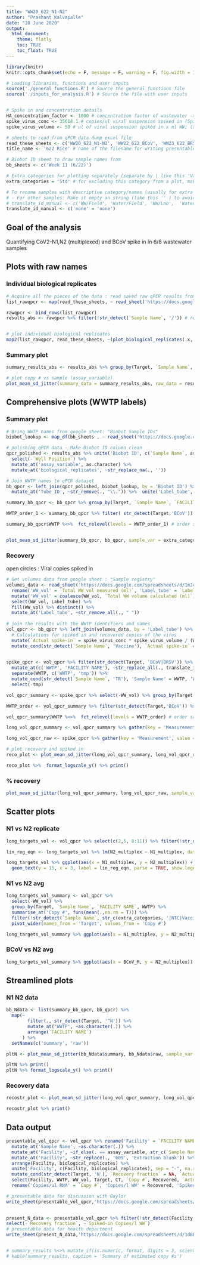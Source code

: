 ```yaml
---
title: "WW20_622_N1-N2"
author: "Prashant Kalvapalle"
date: "28 June 2020"
output: 
  html_document:
    theme: flatly
    toc: TRUE
    toc_float: TRUE
---
```


```r
library(knitr)
knitr::opts_chunk$set(echo = F, message = F, warning = F, fig.width = 12, fig.height = 4)

# Loading libraries, functions and user inputs
source('./general_functions.R') # Source the general_functions file
source('./inputs_for_analysis.R') # Source the file with user inputs


# Spike in and concentration details
HA_concentration_factor <- 1000 # concentration factor of wastewater -> RNA
spike_virus_conc <- 35614.1 # copies/ul viral suspension spiked in (Spike ID: S12)
spike_virus_volume <- 50 # ul of viral suspension spiked in x ml WW; (x ~ 350 - 450 and varies for each sample)

# sheets to read from qPCR data dump excel file
read_these_sheets <- c('WW20_622_N1-N2', 'WW22_622_BCoV', 'WW23_622_BRSV_TR2') # sheet name(s) in the raw data file (qPCR data dump) - Separate by comma (,)
title_name <- '622 Rice' # name of the filename for writing presentable data and plot title

# Biobot ID sheet to draw sample names from
bb_sheets <- c('Week 11 (6/22)')

# Extra categories for plotting separately (separate by | like this 'Vaccine|Troubleshooting')
extra_categories = 'Std' # for excluding this category from a plot, make the switch (exclude_sample = TRUE)

# To rename samples with descriptive category/names (usually for extra TR experiments)
# - For other samples: Make it empty an string (like this '' ) to avoid messing up names inadvertantly
# translate_id_manual <- c('WW/Field', 'Water/Field', 'WW/Lab',  'Water/Lab', 'Solids/Present', 'Solids/Removed', 'Bead-beating/Dilter', 'Bead-beating/No filter') %>% setNames(str_c('^', c('A','B','C','D','E','F','G','H')))
translate_id_manual <- c('none' = 'none')
```

## Goal of the analysis

Quantifying CoV2-N1,N2 (multiplexed) and BCoV spike in in 6/8 wastewater samples

## Plots with raw names

### Individual biological replicates

```r

# Acquire all the pieces of the data : read saved raw qPCR results from a google sheet
list_rawqpcr <- map(read_these_sheets, ~ read_sheet('https://docs.google.com/spreadsheets/d/1ouk-kCJHERRhOMNP07lXfiC3aGB4wtWXpnYf5-b2CI4/edit#gid=0', sheet = ., range = 'A:H')) 

rawqpcr <- bind_rows(list_rawqpcr)
results_abs <- rawqpcr %>% filter(!str_detect(`Sample Name`, '/')) # remove Baylor samples (5/26 and 6/2) - processed separately


# plot individual biological replicates
map2(list_rawqpcr, read_these_sheets, ~(plot_biological_replicates(.x, title_text = .y)))

```

### Summary plot

```r

summary_results_abs <- results_abs %>% group_by(Target, `Sample Name`, assay_variable) %>% summarise_at('Copy #', funs(mean(.,na.rm = T), sd(., na.rm = T)))

# plot copy # vs sample (assay_variable)
plot_mean_sd_jitter(summary_data = summary_results_abs, raw_data = results_abs, long_format = F) %>% format_logscale_y() %>% print()
```

## Comprehensive plots (WWTP labels)

### Summary plot

```r

# Bring WWTP names from google sheet: "Biobot Sample IDs"
biobot_lookup <- map_df(bb_sheets , ~ read_sheet('https://docs.google.com/spreadsheets/d/1ghb_GjTS4yMFbzb65NskAlm-2Gb5M4SNYi4FHE4YVyI/edit#gid=233791008', sheet = .x, range = 'H:J')) %>% rename('Biobot ID' = contains('Biobot', ignore.case = T), 'WWTP' = contains('SYMBOL', ignore.case = T)) %>% mutate('Biobot ID' = str_remove(`Biobot ID`,'\\.'), WWTP = as.character(WWTP))

# polishing qPCR data - Make Biobot ID column clean
qpcr_polished <- results_abs %>% unite('Biobot ID', c(`Sample Name`, assay_variable), sep = '', remove = F) %>%
  select(-`Well Position`) %>% 
  mutate_at('assay_variable', as.character) %>% 
  mutate_at('biological_replicates', ~str_replace_na(., ''))

# Join WWTP names to qPCR dataset
bb_qpcr <- left_join(qpcr_polished, biobot_lookup, by = 'Biobot ID') %>% mutate_at(c('WWTP', 'FACILITY NAME'), ~if_else(str_detect(., '^X')|is.na(.), assay_variable, .)) %>% 
  mutate_at('Tube ID', ~str_remove(., "\\.")) %>%  unite('Label_tube', c('Sample Name', 'Tube ID'), sep = "", remove = F) # make a unique column for matching volumes

summary_bb_qpcr <- bb_qpcr %>% group_by(Target, `Sample Name`, `FACILITY NAME`, WWTP) %>% summarise_at('Copy #', funs(mean(.,na.rm = T), sd(., na.rm = T)))

WWTP_order_1 <- summary_bb_qpcr %>% filter( str_detect(Target,'BCoV')) %>% arrange(`mean`) %>% pull(WWTP) # order samples by ascending order of BCoV

summary_bb_qpcr$WWTP %<>%  fct_relevel(levels = WWTP_order_1) # order samples by 5/12 ascending order


plot_mean_sd_jitter(summary_bb_qpcr, bb_qpcr, sample_var = extra_categories, exclude_sample = T, x_var = WWTP) %>% format_logscale_y() %>% print()
```

### Recovery

open circles : Viral copies spiked in
```r

# Get volumes data from google sheet : "Sample registry"
volumes_data <- read_sheet('https://docs.google.com/spreadsheets/d/1mJcCt1wMiOuBic6sRlBZJf8KSNu2y-B5PjzCUu7jPM8/edit#gid=521099478', sheet = 'Concentrated samples', range = 'A:F') %>% 
  rename('WW_vol' = `Total WW vol measured (ml)`, 'Label_tube' = `Label on tube`) %>% 
  mutate('WW_vol' = coalesce(WW_vol, `Total WW volume calculated (ml)`) ) %>% 
  select(WW_vol, Label_tube) %>% 
  fill(WW_vol) %>% distinct() %>% 
  mutate_at('Label_tube', ~str_remove_all(., " "))
  
# join the results with the WWTP identifiers and names
vol_qpcr <- bb_qpcr %>% left_join(volumes_data, by = 'Label_tube') %>% 
  # Calculations for spiked in and recovered copies of the virus
  mutate(`Actual spike-in` = spike_virus_conc * spike_virus_volume / (WW_vol * 1e-3), Recovered = `Copy #` * 1e6/HA_concentration_factor, `Recovery fraction` = 100 * Recovered/`Actual spike-in`) %>% 
  mutate_cond(str_detect(`Sample Name`, 'Vaccine'), `Actual spike-in` = spike_virus_conc * spike_virus_volume / (.050 * 1e-3), Recovered = `Copy #` * 1e6/1, `Recovery fraction` = 100 * Recovered/`Actual spike-in`)
 
```


```r

spike_qpcr <- vol_qpcr %>% filter(str_detect(Target, 'BCoV|BRSV')) %>% select(-c(3,4,6,7,8)) %>% 
  mutate_at(c('WWTP', 'FACILITY NAME'), ~str_replace_all(., translate_id_manual)) %>% 
  separate(WWTP, c('WWTP', 'tmp')) %>% 
  mutate_cond(str_detect(`Sample Name`, 'TR'), 'Sample Name' = WWTP, 'WWTP' = tmp) %>% 
  select(-tmp)

vol_qpcr_summary <- spike_qpcr %>% select(-WW_vol) %>% group_by(Target, `Sample Name`, `FACILITY NAME`, WWTP) %>% summarise_at(vars(2,3:5), funs(mean(.,na.rm = T), sd(.,na.rm = T))) # Summarize mean and SD for biological replicates

WWTP_order <- vol_qpcr_summary %>% filter(str_detect(Target,'BCoV')) %>% arrange(`Copy #_mean`) %>% pull(WWTP) # order samples by 5/12 ascending order

vol_qpcr_summary$WWTP %<>%  fct_relevel(levels = WWTP_order) # order samples by 5/12 ascending order

long_vol_qpcr_summary <- vol_qpcr_summary %>% gather(key = 'Measurement', value = 'Reading', -Target, -`Sample Name`, -`FACILITY NAME`, -WWTP) %>% separate(Measurement, into = c('Measurement','val'),"_") %>% spread(val,Reading) # Seperate mean and variance and group by variable of measurement

long_vol_qpcr_raw <- spike_qpcr %>% gather(key = 'Measurement', value = 'val', -Target, -`Sample Name`, -WWTP, -`FACILITY NAME`) # Seperate mean and variance and group by variable of measurement

# plot recovery and spiked in
reco_plot <- plot_mean_sd_jitter(long_vol_qpcr_summary, long_vol_qpcr_raw, long_format = T, measure_var = 'Recovered', sample_var = extra_categories, exclude_sample = T, x_var = WWTP, ylabel = 'Genome copies/l Wastewater') + geom_point(data = filter(long_vol_qpcr_summary, str_detect(Measurement,'Actual')), colour = 'black', shape = 21) + geom_line(data = filter(long_vol_qpcr_summary, str_detect(Measurement,'Actual')), colour = 'black')

reco_plot %>%  format_logscale_y() %>% print()
```

### % recovery

```r

plot_mean_sd_jitter(long_vol_qpcr_summary, long_vol_qpcr_raw, sample_var = str_c(extra_categories, '|Vaccine'), exclude_sample = T, long_format = T,  measure_var = 'Recovery fraction', x_var = WWTP, ylabel = 'Fraction of spike-in recovered') %>% print()
```

## Scatter plots

### N1 vs N2 replicate

```r

long_targets_vol <- vol_qpcr %>% select(c(2,5, 8:11)) %>% filter(!str_detect(`Sample Name`, str_c(extra_categories, '|NTC'))) %>% pivot_wider(names_from = 'Target', values_from = 'Copy #')

lin_reg_eqn <- long_targets_vol %>% lm(N2_multiplex ~ N1_multiplex, data = .) %>% lm_eqn(.)

long_targets_vol %>% ggplot(aes(x = N1_multiplex, y = N2_multiplex)) + geom_point() + geom_abline(slope = 1, intercept = 0) + geom_label(aes(x = 4, y = 4, label = 'y = x')) + geom_smooth(method = 'lm') +
  geom_text(y = 15, x = 3, label = lin_reg_eqn, parse = TRUE, show.legend = F, hjust = 'inward', nudge_x = 0, force = 10)

```

### N1 vs N2 avg

```r

long_targets_vol_summary <- vol_qpcr %>% 
  select(-WW_vol) %>% 
  group_by(Target, `Sample Name`, `FACILITY NAME`, WWTP) %>% 
  summarise_at('Copy #', funs(mean(.,na.rm = T))) %>% 
  filter(!str_detect(`Sample Name`, str_c(extra_categories, '|NTC|Vaccine'))) %>% 
  pivot_wider(names_from = 'Target', values_from = 'Copy #')

long_targets_vol_summary %>% ggplot(aes(x = N1_multiplex, y = N2_multiplex)) + geom_point() + geom_abline(slope = 1, intercept = 0, aes(colour = 1)) + geom_label(aes(x = 4, y = 4, label = 'y = x')) + geom_smooth(method = 'lm')

```

### BCoV vs N2 avg

```r
long_targets_vol_summary %>% ggplot(aes(x = BCoV_M, y = N2_multiplex)) + geom_point() + geom_abline(slope = 1, intercept = 0, aes(colour = 1)) + geom_label(aes(x = 4, y = 4, label = 'y = x')) + geom_smooth(method = 'lm')

```

## Streamlined plots

### N1 N2 data

```r

bb_Ndata <- list(summary_bb_qpcr, bb_qpcr) %>% 
  map(~ 
        filter(., str_detect(Target, '^N')) %>% 
        mutate_at('WWTP', ~as.character(.)) %>%
        arrange(`FACILITY NAME`) 
      ) %>%
  setNames(c('summary', 'raw'))

pltN <- plot_mean_sd_jitter(bb_Ndata$summary, bb_Ndata$raw, sample_var = str_c(extra_categories,'|NTC|Vaccine'), exclude_sample = T, x_var = as_factor(WWTP), facet_var = NULL) 

pltN %>% print()
pltN %>% format_logscale_y() %>% print()
```



### Recovery data

```r

recostr_plot <- plot_mean_sd_jitter(long_vol_qpcr_summary, long_vol_qpcr_raw, long_format = T, measure_var = 'Recovery fraction', sample_var = str_c(extra_categories,'|NTC|Vaccine'), exclude_sample = T, x_var = as_factor(WWTP), facet_var = NULL, ylabel = 'Percentage recovery')

recostr_plot %>% print()

```

## Data output

```r
presentable_vol_qpcr <- vol_qpcr %>% rename('Facility' = `FACILITY NAME`) %>% 
  mutate_at('Sample Name', ~as.character(.)) %>% 
  mutate_at('Facility', ~if_else(. == assay_variable, str_c(`Sample Name`, '/', assay_variable), .)) %>% 
  mutate_at('Facility', ~str_replace(., '609', 'Extraction blank')) %>% 
  arrange(Facility, biological_replicates) %>% 
  unite('Facility', c(Facility, biological_replicates), sep = "-", na.rm = T) %>% 
  mutate_cond(str_detect(Target, 'N'), `Recovery fraction` = NA, `Actual spike-in` = NA) %>% 
  select(Facility, WWTP, WW_vol, Target, CT, `Copy #`, Recovered, `Actual spike-in`, `Recovery fraction`) %>% 
  rename('Copies/ul RNA' = `Copy #`, 'Copies/l WW' = Recovered, 'Spiked-in Copies/l WW' = `Actual spike-in`)

# presentable data for discussion with Baylor
write_sheet(presentable_vol_qpcr,'https://docs.google.com/spreadsheets/d/1ltvW7xZf2aUPoBchD4NFGuV0gGWPkdsOW3a0Hxalm-Y/edit#gid=2113120147', sheet = title_name)  # save results to a google sheet
  

present_N_data <- presentable_vol_qpcr %>% filter(!str_detect(Facility, "Vaccine|NTC|Blank|Std"), str_detect(Target, "^N")) %>%  # select only N1,N2 - remove distracting data
select(-`Recovery fraction`, -`Spiked-in Copies/l WW`)
# presentable data for health department
write_sheet(present_N_data,'https://docs.google.com/spreadsheets/d/1dBESjgWSFsOBodFFpYNhWIOAQ2a3wvoLkrn12V_rFck/edit#gid=0', sheet = title_name) # save results to a google sheet


# summary_results %<>% mutate_if(is.numeric, format, digits = 3, scientific = T)
# kable(summary_results, caption = 'Summary of estimated copy #s')
```

<!-- ### Individual replicates -->
<!-- ```{r datadisplay} -->
<!-- results_abs %<>% mutate_if(is.numeric, format, digits = 3, scientific = T) -->
<!-- kable(results_abs, caption = 'Raw data and estimated copy #s') -->
<!-- ``` -->

